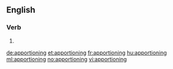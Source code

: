 ==English==

===Verb===
{{head|en}}

# {{present participle of|apportion|lang=en}}

[[de:apportioning]]
[[et:apportioning]]
[[fr:apportioning]]
[[hu:apportioning]]
[[ml:apportioning]]
[[no:apportioning]]
[[vi:apportioning]]